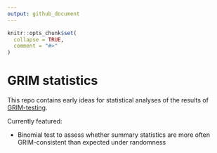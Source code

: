```yaml
---
output: github_document
---
```


<!-- README.md is generated from README.Rmd. Please edit that file -->

```r
knitr::opts_chunk$set(
  collapse = TRUE,
  comment = "#>"
)
```

# GRIM statistics

<!-- badges: start -->

<!-- badges: end -->

This repo contains early ideas for statistical analyses of the results of [GRIM-testing](https://lhdjung.github.io/scrutiny/articles/grim.html).

Currently featured:

-   Binomial test to assess whether summary statistics are more often GRIM-consistent than expected under randomness
